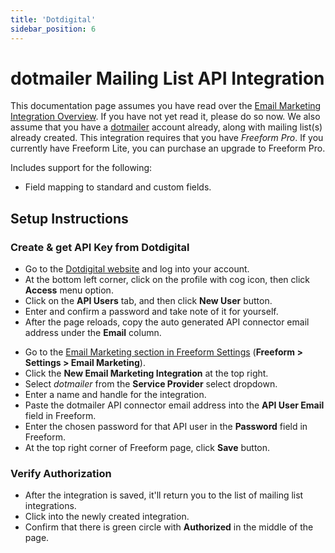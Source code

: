 ```yaml
---
title: 'Dotdigital'
sidebar_position: 6
---
```



# dotmailer Mailing List API Integration<Badge type="pro" text="Pro" /><Badge type="feature" text="2.4.2+" />

This documentation page assumes you have read over the [Email Marketing Integration Overview](./index.mdx#email-marketing). If you have not yet read it, please do so now. We also assume that you have a [dotmailer](http://dotmailer.com) account already, along with mailing list(s) already created. This integration requires that you have _Freeform Pro_. If you currently have Freeform Lite, you can purchase an upgrade to Freeform Pro.

Includes support for the following:

- Field mapping to standard and custom fields.

## Setup Instructions

<VerticalStepWrapper>

<StepMarkdown>

### Create & get API Key from Dotdigital

- Go to the [Dotdigital website](https://dotdigital.com) and log into your account.
- At the bottom left corner, click on the profile with cog icon, then click **Access** menu option.
- Click on the **API Users** tab, and then click **New User** button.
- Enter and confirm a password and take note of it for yourself.
- After the page reloads, copy the auto generated API connector email address under the **Email** column.

</StepMarkdown>

<StepMarkdown>

- Go to the [Email Marketing section in Freeform Settings](../configuration/settings.mdx#email-marketing) (**Freeform > Settings > Email Marketing**).
- Click the **New Email Marketing Integration** at the top right.
- Select _dotmailer_ from the **Service Provider** select dropdown.
- Enter a name and handle for the integration.
- Paste the dotmailer API connector email address into the **API User Email** field in Freeform.
- Enter the chosen password for that API user in the **Password** field in Freeform.
- At the top right corner of Freeform page, click **Save** button.

</StepMarkdown>

<StepMarkdown>

### Verify Authorization

- After the integration is saved, it'll return you to the list of mailing list integrations.
- Click into the newly created integration.
- Confirm that there is green circle with **Authorized** in the middle of the page.

</StepMarkdown>
</VerticalStepWrapper>
